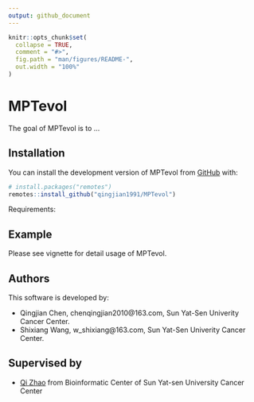 ```yaml
---
output: github_document
---
```


<!-- README.md is generated from README.Rmd. Please edit that file -->

```r
knitr::opts_chunk$set(
  collapse = TRUE,
  comment = "#>",
  fig.path = "man/figures/README-",
  out.width = "100%"
)
```

# MPTevol

<!-- badges: start -->
<!-- badges: end -->

The goal of MPTevol is to ...

## Installation

You can install the development version of MPTevol from [GitHub](https://github.com/) with:

``` r
# install.packages("remotes")
remotes::install_github("qingjian1991/MPTevol")
```

Requirements:


## Example

Please see vignette for detail usage of MPTevol.

## Authors

This software is developed by:

* Qingjian Chen, chenqingjian2010@163.com, Sun Yat-Sen Univerity Cancer Center.
* Shixiang Wang, w_shixiang@163.com, Sun Yat-Sen Univerity Cancer Center.

## Supervised by 

* [Qi Zhao](zhaoqi@sysucc.org.cn) from Bioinformatic Center of Sun Yat-sen University Cancer Center 



